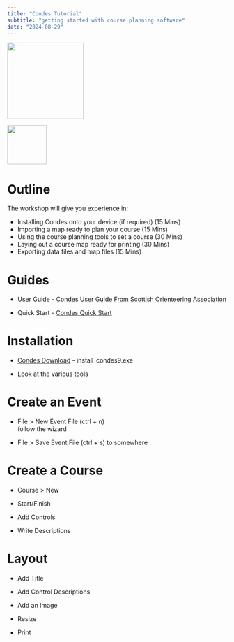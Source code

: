 ```yaml
---
title: "Condes Tutorial"
subtitle: "getting started with course planning software"
date: "2024-08-29"
---
```


::: {layout-ncol="2"}
![](../docs/_site/resources/condes.jpeg){width="175"}

![](../docs/_site/resources/DOC.png){fig-align="right" width="90"}
:::

# Outline

The workshop will give you experience in:

-   Installing Condes onto your device (if required) (15 Mins)
-   Importing a map ready to plan your course (15 Mins)
-   Using the course planning tools to set a course (30 Mins)
-   Laying out a course map ready for printing (30 Mins)
-   Exporting data files and map files (15 Mins)

# Guides

-   User Guide - [Condes User Guide From Scottish Orienteering Association](https://www.condes.net/onlinehelp/index.html?CondesUserGuideFromScottishOrienteeringAssociation){.uri}

-   Quick Start - [Condes Quick Start](https://www.condes.net/onlinehelp/index.html?HowToGetAQuickStart){.uri}

# Installation

-   [Condes Download](https://condes.net/download/) - install_condes9.exe

-   Look at the various tools

# Create an Event

-   File \> New Event File (ctrl + n)\
    follow the wizard

-   File \> Save Event File (ctrl + s) to somewhere

# Create a Course

-   Course \> New

-   Start/Finish

-   Add Controls

-   Write Descriptions

# Layout

-   Add Title

-   Add Control Descriptions

-   Add an Image

-   Resize

-   Print
